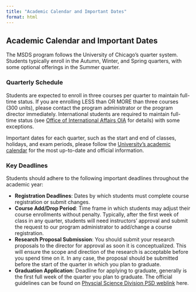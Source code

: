 ```yaml
---
title: "Academic Calendar and Important Dates"
format: html
---
```


## Academic Calendar and Important Dates

The MSDS program follows the University of Chicago’s quarter system. Students typically enroll in the Autumn, Winter, and Spring quarters, with some optional offerings in the Summer quarter.

### Quarterly Schedule

Students are expected to enroll in three courses per quarter to maintain full-time status. If you are enrolling LESS than OR MORE than three courses (300 units), please contact the program administrator or the program director immediately. International students are required to maintain full-time status (see [Office of International Affairs OIA](https://internationalaffairs.uchicago.edu) for details) with some exceptions. 

Important dates for each quarter, such as the start and end of classes, holidays, and exam periods, please follow the [University's academic calendar](https://www.uchicago.edu/en/education-and-research/academic-calendar) for the most up-to-date and official information.

### Key Deadlines

Students should adhere to the following important deadlines throughout the academic year:

- **Registration Deadlines**: Dates by which students must complete course registration or submit changes.
- **Course Add/Drop Period**: Time frame in which students may adjust their course enrollments without penalty. Typically, after the first week of class in any quarter, students will need instructors' approval and submit the request to our program administrator to add/change a course registration. 
- **Research Proposal Submission**: You should submit your research proposals to the director for approval as soon it is conceptualized. This will ensure the scope and direction of the research is acceptable before you spend time on it. In any case, the proposal should be submitted before the start of the quarter in which you plan to graduate.
- **Graduation Application**: Deadline for applying to graduate, generally is the first full week of the quarter you plan to graduate. The official guidelines can be found on [Physcial Science Division PSD weblink](https://physicalsciences.uchicago.edu/current-students/graduation-and-degree-application/) here.



